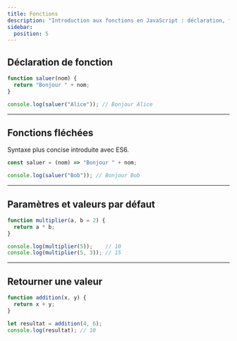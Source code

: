 ```yaml
---
title: Fonctions
description: "Introduction aux fonctions en JavaScript : déclaration, fonctions fléchées, paramètres et valeurs de retour."
sidebar:
  position: 5
---
```


## Déclaration de fonction

```js
function saluer(nom) {
  return "Bonjour " + nom;
}

console.log(saluer("Alice")); // Bonjour Alice
```

---

## Fonctions fléchées

Syntaxe plus concise introduite avec ES6.

```js
const saluer = (nom) => "Bonjour " + nom;

console.log(saluer("Bob")); // Bonjour Bob
```

---

## Paramètres et valeurs par défaut

```js
function multiplier(a, b = 2) {
  return a * b;
}

console.log(multiplier(5));    // 10
console.log(multiplier(5, 3)); // 15
```

---

## Retourner une valeur

```js
function addition(x, y) {
  return x + y;
}

let resultat = addition(4, 6);
console.log(resultat); // 10
```
